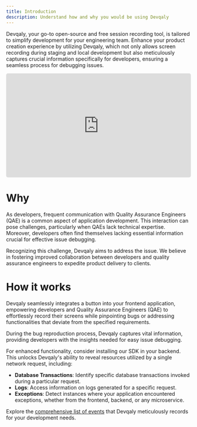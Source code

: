 ```yaml
---
title: Introduction
description: Understand how and why you would be using Devqaly
---
```


Devqaly, your go-to open-source and free session recording tool, is tailored to simplify development for your
engineering team. Enhance your product creation experience by utilizing Devqaly, which not only allows screen
recording during staging and local development but also meticulously captures crucial information specifically
for developers, ensuring a seamless process for debugging issues.


<div class="codegena" style="position:relative;width:100%;height:0;padding-bottom:56.27198%;">
  <iframe style="position:absolute;top:0;left:0;width:100%;height:100%;border-radius:5px" width='1280' height='831' src="https://www.youtube.com/embed/jAtg5Y72Fvg?&theme=dark&autohide=2"frameborder="0"></iframe>
</div>

# Why

As developers, frequent communication with Quality Assurance Engineers (QAE) is a common aspect of application development.
This interaction can pose challenges, particularly when QAEs lack technical expertise.
Moreover, developers often find themselves lacking essential information crucial for effective issue debugging.

Recognizing this challenge, Devqaly aims to address the issue. We believe in fostering improved collaboration between
developers and quality assurance engineers to expedite product delivery to clients.

# How it works

Devqaly seamlessly integrates a button into your frontend application, empowering developers and
Quality Assurance Engineers (QAE) to effortlessly record their screens while pinpointing bugs or
addressing functionalities that deviate from the specified requirements.

During the bug reproduction process, Devqaly captures vital information, providing developers with the
insights needed for easy issue debugging.

For enhanced functionality, consider installing our SDK in your backend.
This unlocks Devqaly's ability to reveal resources utilized by a single network request, including:

- **Database Transactions**: Identify specific database transactions invoked during a particular request.
- **Logs**: Access information on logs generated for a specific request.
- **Exceptions**: Detect instances where your application encountered exceptions, whether from the frontend, backend, or any microservice.

Explore the <a href="/essentials/events/introduction/">comprehensive list of events</a> that Devqaly meticulously records for your development needs.